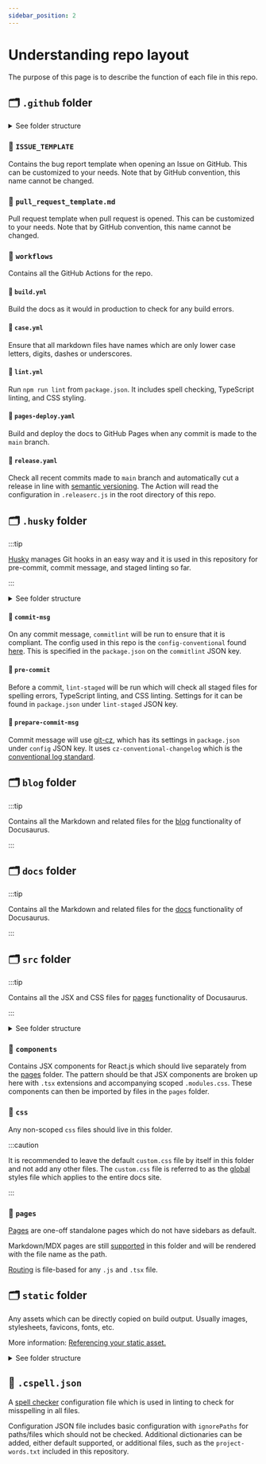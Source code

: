 ```yaml
---
sidebar_position: 2
---
```


# Understanding repo layout

The purpose of this page is to describe the function of each file in this repo.

## 🗂️ `.github` folder

<details>
  <summary>See folder structure</summary>

    .github
    ├── ISSUE_TEMPLATE
    │   └── bug_report.md
    ├── pull_request_template.md
    └── workflows
        ├── build.yml
        ├── case.yml
        ├── lint.yml
        ├── pages-deploy.yaml
        └── release.yaml
    3 directories, 7 files

</details>

### 📂 `ISSUE_TEMPLATE`

Contains the bug report template when opening an Issue on GitHub. This can be customized to your needs. Note that by GitHub convention, this name cannot be changed.

### 📄 `pull_request_template.md`

Pull request template when pull request is opened. This can be customized to your needs. Note that by GitHub convention, this name cannot be changed.

### 📂 `workflows`

Contains all the GitHub Actions for the repo.

#### 📄 `build.yml`

Build the docs as it would in production to check for any build errors.

#### 📄 `case.yml`

Ensure that all markdown files have names which are only lower case letters, digits, dashes or underscores.

#### 📄 `lint.yml`

Run `npm run lint` from `package.json`. It includes spell checking, TypeScript linting, and CSS styling.

#### 📄 `pages-deploy.yaml`

Build and deploy the docs to GitHub Pages when any commit is made to the `main` branch.

#### 📄 `release.yaml`

Check all recent commits made to `main` branch and automatically cut a release in line with [semantic versioning](https://semver.org/). The Action will read the configuration in `.releaserc.js` in the root directory of this repo.

## 🗂️ `.husky` folder

:::tip

[Husky](https://typicode.github.io/husky/#/) manages Git hooks in an easy way and it is used in this repository for pre-commit, commit message, and staged linting so far.

:::

<details>
  <summary>See folder structure</summary>

    .husky
    ├── _
    │   └── husky.sh
    ├── commit-msg
    ├── pre-commit
    └── prepare-commit-msg

    2 directories, 4 files

</details>

#### 📄 `commit-msg`

On any commit message, `commitlint` will be run to ensure that it is compliant. The config used in this repo is the `config-conventional` found [here](https://github.com/conventional-changelog/commitlint/blob/master/@commitlint/config-conventional/index.js). This is specified in the `package.json` on the `commitlint` JSON key.

#### 📄 `pre-commit`

Before a commit, `lint-staged` will be run which will check all staged files for spelling errors, TypeScript linting, and CSS linting. Settings for it can be found in `package.json` under `lint-staged` JSON key.

#### 📄 `prepare-commit-msg`

Commit message will use [git-cz](https://github.com/commitizen/cz-cli), which has its settings in `package.json` under `config` JSON key. It uses `cz-conventional-changelog` which is the [conventional log standard](https://github.com/conventional-changelog/conventional-changelog).

## 🗂️ `blog` folder

:::tip

Contains all the Markdown and related files for the [blog](https://docusaurus.io/docs/blog) functionality of Docusaurus.

:::

## 🗂️ `docs` folder

:::tip

Contains all the Markdown and related files for the [docs](https://docusaurus.io/docs/docs-introduction) functionality of Docusaurus.

:::

## 🗂️ `src` folder

:::tip

Contains all the JSX and CSS files for [pages](https://docusaurus.io/docs/creating-pages) functionality of Docusaurus.

:::

<details>
  <summary>See folder structure</summary>

    src
    ├── components
    │   └── HomepageFeatures
    │       ├── index.tsx
    │       └── styles.module.css
    ├── css
    │   └── custom.css
    └── pages
        ├── index.module.css
        ├── index.tsx
        └── markdown-page.md

    5 directories, 6 files

</details>

### 📂 `components`

Contains JSX components for React.js which should live separately from the [pages](https://docusaurus.io/docs/creating-pages) folder. The pattern should be that JSX components are broken up here with `.tsx` extensions and accompanying scoped `.modules.css`. These components can then be imported by files in the `pages` folder.

### 📂 `css`

Any non-scoped `css` files should live in this folder.

:::caution

It is recommended to leave the default `custom.css` file by itself in this folder and not add any other files. The `custom.css` file is referred to as the [global](https://docusaurus.io/docs/styling-layout#global-styles) styles file which applies to the entire docs site.

:::

### 📂 `pages`

[Pages](https://docusaurus.io/docs/creating-pages) are one-off standalone pages which do not have sidebars as default.

Markdown/MDX pages are still [supported](https://docusaurus.io/docs/creating-pages#add-a-markdown-page) in this folder and will be rendered with the file name as the path.

[Routing](https://docusaurus.io/docs/creating-pages#add-a-markdown-page) is file-based for any `.js` and `.tsx` file.

## 🗂️ `static` folder

Any assets which can be directly copied on build output. Usually images, stylesheets, favicons, fonts, etc.

More information: [Referencing your static asset.](https://docusaurus.io/docs/static-assets#referencing-your-static-asset)

  <details>
  <summary>See folder structure</summary>

    static
    └── img
        ├── docusaurus.png
        ├── favicon.ico
        ├── logo.svg
        ├── logo_dark.svg
        ├── undraw_docusaurus_mountain.svg
        ├── undraw_docusaurus_react.svg
        └── undraw_docusaurus_tree.svg

    2 directories, 7 files

  </details>

## 📄 `.cspell.json`

A [spell checker](https://cspell.org/) configuration file which is used in linting to check for misspelling in all files.

Configuration JSON file includes basic configuration with `ignorePaths` for paths/files which should not be checked. Additional dictionaries can be added, either default supported, or additional files, such as the `project-words.txt` included in this repository.
